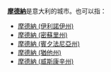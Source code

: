 '''[[摩德納|摩德納]]'''是意大利的城市。也可以指：
*[[摩德納_(伊利諾伊州)|摩德納 (伊利諾伊州)]]
*[[摩德納_(密蘇里州)|摩德納 (密蘇里州)]]
*[[摩德納_(賓夕法尼亞州)|摩德納 (賓夕法尼亞州)]]
*[[摩德納_(猶他州)|摩德納 (猶他州)]]
*[[摩德納_(威斯康辛州)|摩德納 (威斯康辛州)]]

{{disambiguation|cat=三字地名消歧義}}